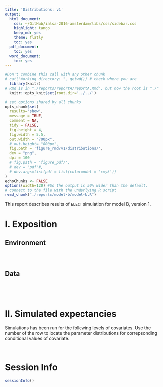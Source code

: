 ```yaml
---
title: 'Distributions: v1'
output:
  html_document:
    css: ~/GitHub/ialsa-2016-amsterdam/libs/css/sidebar.css
    highlight: tango
    keep_md: yes
    theme: flatly
    toc: yes
  pdf_document:
    toc: yes
  word_document:
    toc: yes
---
```


<!-- These two chunks should be added in the beginning of every .Rmd that you want to source an .R script -->
<!--  The 1st mandatory chunck  -->
<!--  Set the working directory to the repository's base directory -->
```r
#Don't combine this call with any other chunk 
# cat("Working directory: ", getwd()) # check where you are
  library(knitr)
# Rmd is in "./reports/reportA/reportA.Rmd", but now the root is "./"
  knitr::opts_knit$set(root.dir='../../') 
```

<!--  The 2nd mandatory chunck  -->
<!-- Set the report-wide options, and point to the external code file. -->
```r
# set options shared by all chunks
opts_chunk$set(
  results='show', 
  message = TRUE,
  comment = NA, 
  tidy = FALSE,
  fig.height = 4, 
  fig.width = 5.5, 
  out.width = "700px",
  # out.height= "800px",
  fig.path = 'figure_rmd/v1/distributions/',     
  dev = "png",
  dpi = 100
  # fig.path = 'figure_pdf/',     
  # dev = "pdf"#,
  # dev.args=list(pdf = list(colormodel = 'cmyk'))
)
echoChunks <- FALSE
options(width=120) #So the output is 50% wider than the default.
# connect to the file with the underlying R script  
read_chunk("./reports/model-b/model-b.R") 
```

This report describes results of `ELECT` simulation for model B, version 1. 

# I. Exposition

## Environment 
<!-- Load 'sourced' R files.  Suppress the output when loading packages. --> 
```r
```

<!-- Load the sources.  Suppress the output when loading sources. --> 
```r
```

<!-- Load any Global functions and variables declared in the R file.  Suppress the output. --> 
```r
```

## Data 

<!-- Load the datasets.   -->
```r
```

```r
```

```r
```

```r
```


# II. Simulated expectancies

Simulations has been run for the following levels of covariates. Use the number of the row to locate the parameter distributions for correpsonding conditional values of covariate. 

```r
```


```r
```


# Session Info
```r
sessionInfo()

```


